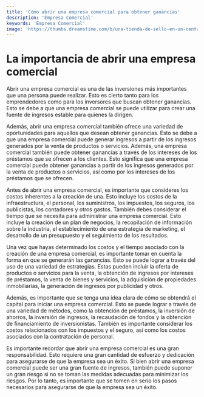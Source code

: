 ```yaml
---
title: 'Cómo abrir una empresa comercial para obtener ganancias'
description: 'Empresa Comercial'
keywords: 'Empresa Comercial'
image: 'https://thumbs.dreamstime.com/b/una-tienda-de-sello-en-un-centro-comercial-new-jersey-strip-hallmark-cards-es-empresa-privada-estadounidense-propiedad-familiar-219718562.jpg'
---
```




# La importancia de abrir una empresa comercial 

Abrir una empresa comercial es una de las inversiones más importantes que una persona puede realizar. Esto es cierto tanto para los emprendedores como para los inversores que buscan obtener ganancias. Esto se debe a que una empresa comercial se puede utilizar para crear una fuente de ingresos estable para quienes la dirigen.

Además, abrir una empresa comercial también ofrece una variedad de oportunidades para aquellos que desean obtener ganancias. Esto se debe a que una empresa comercial puede generar ingresos a partir de los ingresos generados por la venta de productos o servicios. Además, una empresa comercial también puede obtener ganancias a través de los intereses de los préstamos que se ofrecen a los clientes. Esto significa que una empresa comercial puede obtener ganancias a partir de los ingresos generados por la venta de productos o servicios, así como por los intereses de los préstamos que se ofrecen.

<ImageAdd source="https://www.infinitiaresearch.com/wp-content/uploads/tipos-modelo-negocio.png"/>

Antes de abrir una empresa comercial, es importante que consideres los costos inherentes a la creación de una. Esto incluye los costos de la infraestructura, el personal, los suministros, los impuestos, los seguros, los publicistas, los contadores y otros gastos. También debes considerar el tiempo que se necesita para administrar una empresa comercial. Esto incluye la creación de un plan de negocios, la recopilación de información sobre la industria, el establecimiento de una estrategia de marketing, el desarrollo de un presupuesto y el seguimiento de los resultados.

<ImageAdd source="https://cdn.shopify.com/s/files/1/0229/0839/files/Emprendimiento.jpg?v=1665556218"/>

Una vez que hayas determinado los costos y el tiempo asociado con la creación de una empresa comercial, es importante tomar en cuenta la forma en que se generarán las ganancias. Esto se puede lograr a través del uso de una variedad de estrategias. Estas pueden incluir la oferta de productos o servicios para la venta, la obtención de ingresos por intereses de préstamos, la venta de bienes y servicios, la adquisición de propiedades inmobiliarias, la generación de ingresos por publicidad y otros. 

<ImageAdd source="https://thumbs.dreamstime.com/b/medios-sociales-y-de-comercializaci%C3%B3n-digitaces-los-iconos-virtuales-en-pantalla-virtual-131063185.jpg"/>

Además, es importante que se tenga una idea clara de cómo se obtendrá el capital para iniciar una empresa comercial. Esto se puede lograr a través de una variedad de métodos, como la obtención de préstamos, la inversión de ahorros, la inversión de ingresos, la recaudación de fondos y la obtención de financiamiento de inversionistas. También es importante considerar los costos relacionados con los impuestos y el seguro, así como los costos asociados con la contratación de personal. 

Es importante recordar que abrir una empresa comercial es una gran responsabilidad. Esto requiere una gran cantidad de esfuerzo y dedicación para asegurarse de que la empresa sea un éxito. Si bien abrir una empresa comercial puede ser una gran fuente de ingresos, también puede suponer un gran riesgo si no se toman las medidas adecuadas para minimizar los riesgos. Por lo tanto, es importante que se tomen en serio los pasos necesarios para asegurarse de que la empresa sea un éxito.